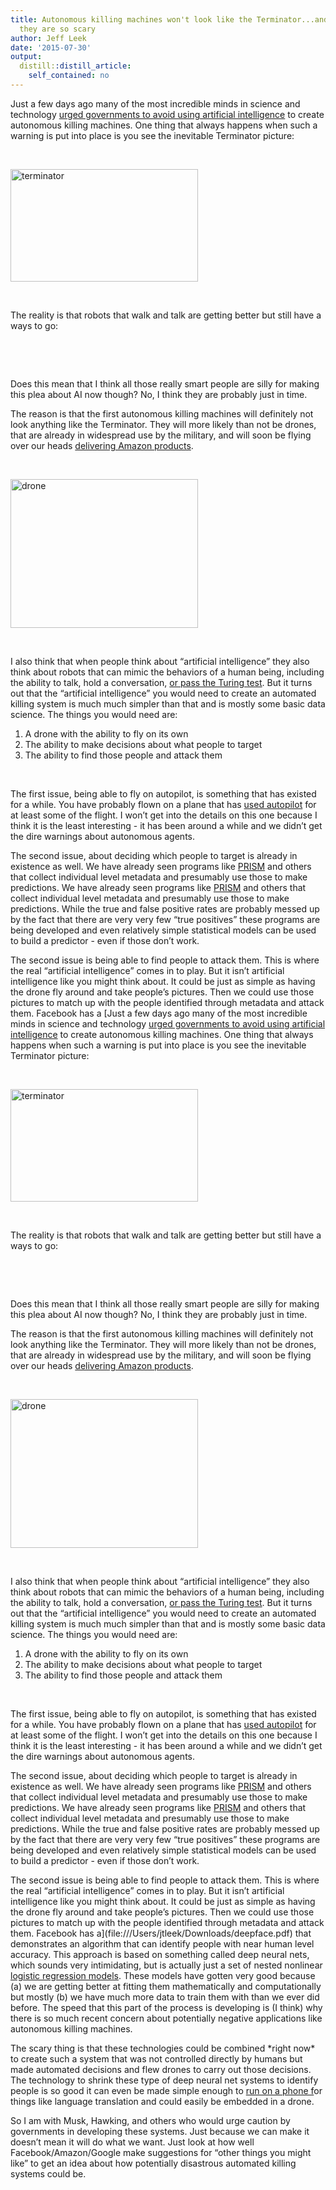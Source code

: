 ```yaml
---
title: Autonomous killing machines won't look like the Terminator...and that is why
  they are so scary
author: Jeff Leek
date: '2015-07-30'
output:
  distill::distill_article:
    self_contained: no
---
```


Just a few days ago many of the most incredible minds in science and technology [urged governments to avoid using artificial intelligence](http://www.theguardian.com/technology/2015/jul/27/musk-wozniak-hawking-ban-ai-autonomous-weapons) to create autonomous killing machines. One thing that always happens when such a warning is put into place is you see the inevitable Terminator picture:

&nbsp;

[<img class="aligncenter wp-image-4160 size-medium" src="http://simplystatistics.org/wp-content/uploads/2015/07/terminator-300x180.jpeg" alt="terminator" width="300" height="180" srcset="http://simplystatistics.org/wp-content/uploads/2015/07/terminator-300x180.jpeg 300w, http://simplystatistics.org/wp-content/uploads/2015/07/terminator-260x156.jpeg 260w, http://simplystatistics.org/wp-content/uploads/2015/07/terminator.jpeg 620w" sizes="(max-width: 300px) 100vw, 300px" />](http://simplystatistics.org/wp-content/uploads/2015/07/terminator.jpeg)

&nbsp;

The reality is that robots that walk and talk are getting better but still have a ways to go:

&nbsp;



&nbsp;

Does this mean that I think all those really smart people are silly for making this plea about AI now though? No, I think they are probably just in time.

The reason is that the first autonomous killing machines will definitely not look anything like the Terminator. They will more likely than not be drones, that are already in widespread use by the military, and will soon be flying over our heads [delivering Amazon products](http://money.cnn.com/2015/07/29/technology/amazon-drones-air-space/).

&nbsp;

[<img class="aligncenter size-medium wp-image-4161" src="http://simplystatistics.org/wp-content/uploads/2015/07/drone-300x238.jpg" alt="drone" width="300" height="238" srcset="http://simplystatistics.org/wp-content/uploads/2015/07/drone-300x238.jpg 300w, http://simplystatistics.org/wp-content/uploads/2015/07/drone-1024x814.jpg 1024w, http://simplystatistics.org/wp-content/uploads/2015/07/drone.jpg 1200w" sizes="(max-width: 300px) 100vw, 300px" />](http://simplystatistics.org/wp-content/uploads/2015/07/drone.jpg)

&nbsp;

I also think that when people think about "artificial intelligence" they also think about robots that can mimic the behaviors of a human being, including the ability to talk, hold a conversation, [or pass the Turing test](https://en.wikipedia.org/wiki/Turing_test). But it turns out that the "artificial intelligence" you would need to create an automated killing system is much much simpler than that and is mostly some basic data science. The things you would need are:

  1. A drone with the ability to fly on its own
  2. The ability to make decisions about what people to target
  3. The ability to find those people and attack them

&nbsp;

The first issue, being able to fly on autopilot, is something that has existed for a while. You have probably flown on a plane that has [used autopilot](https://en.wikipedia.org/wiki/Autopilot) for at least some of the flight. I won't get into the details on this one because I think it is the least interesting - it has been around a while and we didn't get the dire warnings about autonomous agents.

The second issue, about deciding which people to target is already in existence as well. We have already seen programs like [PRISM](https://en.wikipedia.org/wiki/PRISM_(surveillance_program)) and others that collect individual level metadata and presumably use those to make predictions. We have already seen programs like [PRISM](https://en.wikipedia.org/wiki/PRISM_(surveillance_program)) and others that collect individual level metadata and presumably use those to make predictions. While the true and false positive rates are probably messed up by the fact that there are very very few "true positives" these programs are being developed and even relatively simple statistical models can be used to build a predictor - even if those don't work.

The second issue is being able to find people to attack them. This is where the real "artificial intelligence" comes in to play. But it isn't artificial intelligence like you might think about. It could be just as simple as having the drone fly around and take people's pictures. Then we could use those pictures to match up with the people identified through metadata and attack them. Facebook has a [Just a few days ago many of the most incredible minds in science and technology [urged governments to avoid using artificial intelligence](http://www.theguardian.com/technology/2015/jul/27/musk-wozniak-hawking-ban-ai-autonomous-weapons) to create autonomous killing machines. One thing that always happens when such a warning is put into place is you see the inevitable Terminator picture:

&nbsp;

[<img class="aligncenter wp-image-4160 size-medium" src="http://simplystatistics.org/wp-content/uploads/2015/07/terminator-300x180.jpeg" alt="terminator" width="300" height="180" srcset="http://simplystatistics.org/wp-content/uploads/2015/07/terminator-300x180.jpeg 300w, http://simplystatistics.org/wp-content/uploads/2015/07/terminator-260x156.jpeg 260w, http://simplystatistics.org/wp-content/uploads/2015/07/terminator.jpeg 620w" sizes="(max-width: 300px) 100vw, 300px" />](http://simplystatistics.org/wp-content/uploads/2015/07/terminator.jpeg)

&nbsp;

The reality is that robots that walk and talk are getting better but still have a ways to go:

&nbsp;



&nbsp;

Does this mean that I think all those really smart people are silly for making this plea about AI now though? No, I think they are probably just in time.

The reason is that the first autonomous killing machines will definitely not look anything like the Terminator. They will more likely than not be drones, that are already in widespread use by the military, and will soon be flying over our heads [delivering Amazon products](http://money.cnn.com/2015/07/29/technology/amazon-drones-air-space/).

&nbsp;

[<img class="aligncenter size-medium wp-image-4161" src="http://simplystatistics.org/wp-content/uploads/2015/07/drone-300x238.jpg" alt="drone" width="300" height="238" srcset="http://simplystatistics.org/wp-content/uploads/2015/07/drone-300x238.jpg 300w, http://simplystatistics.org/wp-content/uploads/2015/07/drone-1024x814.jpg 1024w, http://simplystatistics.org/wp-content/uploads/2015/07/drone.jpg 1200w" sizes="(max-width: 300px) 100vw, 300px" />](http://simplystatistics.org/wp-content/uploads/2015/07/drone.jpg)

&nbsp;

I also think that when people think about "artificial intelligence" they also think about robots that can mimic the behaviors of a human being, including the ability to talk, hold a conversation, [or pass the Turing test](https://en.wikipedia.org/wiki/Turing_test). But it turns out that the "artificial intelligence" you would need to create an automated killing system is much much simpler than that and is mostly some basic data science. The things you would need are:

  1. A drone with the ability to fly on its own
  2. The ability to make decisions about what people to target
  3. The ability to find those people and attack them

&nbsp;

The first issue, being able to fly on autopilot, is something that has existed for a while. You have probably flown on a plane that has [used autopilot](https://en.wikipedia.org/wiki/Autopilot) for at least some of the flight. I won't get into the details on this one because I think it is the least interesting - it has been around a while and we didn't get the dire warnings about autonomous agents.

The second issue, about deciding which people to target is already in existence as well. We have already seen programs like [PRISM](https://en.wikipedia.org/wiki/PRISM_(surveillance_program)) and others that collect individual level metadata and presumably use those to make predictions. We have already seen programs like [PRISM](https://en.wikipedia.org/wiki/PRISM_(surveillance_program)) and others that collect individual level metadata and presumably use those to make predictions. While the true and false positive rates are probably messed up by the fact that there are very very few "true positives" these programs are being developed and even relatively simple statistical models can be used to build a predictor - even if those don't work.

The second issue is being able to find people to attack them. This is where the real "artificial intelligence" comes in to play. But it isn't artificial intelligence like you might think about. It could be just as simple as having the drone fly around and take people's pictures. Then we could use those pictures to match up with the people identified through metadata and attack them. Facebook has a](file:///Users/jtleek/Downloads/deepface.pdf) that demonstrates an algorithm that can identify people with near human level accuracy. This approach is based on something called deep neural nets, which sounds very intimidating, but is actually just a set of nested nonlinear [logistic regression models](https://en.wikipedia.org/wiki/Deep_learning). These models have gotten very good because (a) we are getting better at fitting them mathematically and computationally but mostly (b) we have much more data to train them with than we ever did before. The speed that this part of the process is developing is (I think) why there is so much recent concern about potentially negative applications like autonomous killing machines.

The scary thing is that these technologies could be combined \*right now\* to create such a system that was not controlled directly by humans but made automated decisions and flew drones to carry out those decisions. The technology to shrink these type of deep neural net systems to identify people is so good it can even be made simple enough to [run on a phone f](http://googleresearch.blogspot.com/2015/07/how-google-translate-squeezes-deep.html)or things like language translation and could easily be embedded in a drone.

So I am with Musk, Hawking, and others who would urge caution by governments in developing these systems. Just because we can make it doesn't mean it will do what we want. Just look at how well Facebook/Amazon/Google make suggestions for "other things you might like" to get an idea about how potentially disastrous automated killing systems could be.

&nbsp;
